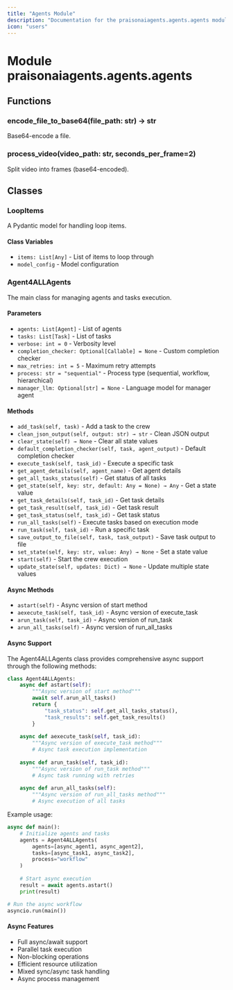 ```yaml
---
title: "Agents Module"
description: "Documentation for the praisonaiagents.agents.agents module"
icon: "users"
---
```


# Module praisonaiagents.agents.agents

## Functions

### encode_file_to_base64(file_path: str) → str
Base64-encode a file.

### process_video(video_path: str, seconds_per_frame=2)
Split video into frames (base64-encoded).

## Classes

### LoopItems
A Pydantic model for handling loop items.

#### Class Variables
- `items: List[Any]` - List of items to loop through
- `model_config` - Model configuration

### Agent4ALLAgents
The main class for managing agents and tasks execution.

#### Parameters
- `agents: List[Agent]` - List of agents
- `tasks: List[Task]` - List of tasks
- `verbose: int = 0` - Verbosity level
- `completion_checker: Optional[Callable] = None` - Custom completion checker
- `max_retries: int = 5` - Maximum retry attempts
- `process: str = "sequential"` - Process type (sequential, workflow, hierarchical)
- `manager_llm: Optional[str] = None` - Language model for manager agent

#### Methods
- `add_task(self, task)` - Add a task to the crew
- `clean_json_output(self, output: str) → str` - Clean JSON output
- `clear_state(self) → None` - Clear all state values
- `default_completion_checker(self, task, agent_output)` - Default completion checker
- `execute_task(self, task_id)` - Execute a specific task
- `get_agent_details(self, agent_name)` - Get agent details
- `get_all_tasks_status(self)` - Get status of all tasks
- `get_state(self, key: str, default: Any = None) → Any` - Get a state value
- `get_task_details(self, task_id)` - Get task details
- `get_task_result(self, task_id)` - Get task result
- `get_task_status(self, task_id)` - Get task status
- `run_all_tasks(self)` - Execute tasks based on execution mode
- `run_task(self, task_id)` - Run a specific task
- `save_output_to_file(self, task, task_output)` - Save task output to file
- `set_state(self, key: str, value: Any) → None` - Set a state value
- `start(self)` - Start the crew execution
- `update_state(self, updates: Dict) → None` - Update multiple state values

#### Async Methods
- `astart(self)` - Async version of start method
- `aexecute_task(self, task_id)` - Async version of execute_task
- `arun_task(self, task_id)` - Async version of run_task
- `arun_all_tasks(self)` - Async version of run_all_tasks

#### Async Support
The Agent4ALLAgents class provides comprehensive async support through the following methods:

```python
class Agent4ALLAgents:
    async def astart(self):
        """Async version of start method"""
        await self.arun_all_tasks()
        return {
            "task_status": self.get_all_tasks_status(),
            "task_results": self.get_task_results()
        }
        
    async def aexecute_task(self, task_id):
        """Async version of execute_task method"""
        # Async task execution implementation
        
    async def arun_task(self, task_id):
        """Async version of run_task method"""
        # Async task running with retries
        
    async def arun_all_tasks(self):
        """Async version of run_all_tasks method"""
        # Async execution of all tasks
```

Example usage:
```python
async def main():
    # Initialize agents and tasks
    agents = Agent4ALLAgents(
        agents=[async_agent1, async_agent2],
        tasks=[async_task1, async_task2],
        process="workflow"
    )
    
    # Start async execution
    result = await agents.astart()
    print(result)

# Run the async workflow
asyncio.run(main())
```

#### Async Features
- Full async/await support
- Parallel task execution
- Non-blocking operations
- Efficient resource utilization
- Mixed sync/async task handling
- Async process management